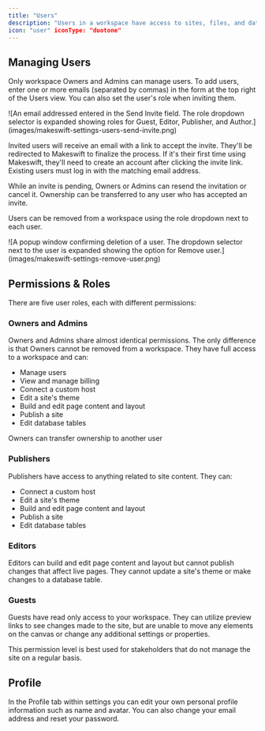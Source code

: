 ```yaml
---
title: "Users"
description: "Users in a workspace have access to sites, files, and databases. Each user is assigned a role that determines their permissions within the workspace. User management is handled in your settings."
icon: "user" iconType: "duotone"
---
```


## Managing Users

Only workspace Owners and Admins can manage users. To add users, enter one or more emails (separated by commas) in the form at the top right of the Users view. You can also set the user's role when inviting them.

<Frame>
  ![An email addressed entered in the Send Invite field. The role dropdown selector is expanded showing roles for Guest, Editor, Publisher, and Author.](images/makeswift-settings-users-send-invite.png)
</Frame>

Invited users will receive an email with a link to accept the invite. They'll be
redirected to Makeswift to finalize the process. If it's their first time using Makeswift,
they'll need to create an account after clicking the invite link. Existing users
must log in with the matching email address.

While an invite is pending, Owners or Admins can resend the invitation or cancel it. Ownership can be transferred to any user who has accepted an invite.

Users can be removed from a workspace using the role dropdown next to each user.

<Frame>
  ![A popup window confirming deletion of a user. The dropdown selector next to the user is expanded showing the option for Remove user.](images/makeswift-settings-remove-user.png)
</Frame>

## Permissions & Roles

There are five user roles, each with different permissions:

### Owners and Admins

Owners and Admins share almost identical permissions. The only difference is that Owners cannot be removed from a workspace. They have full access to a workspace and can:

- Manage users
- View and manage billing
- Connect a custom host
- Edit a site's theme
- Build and edit page content and layout
- Publish a site
- Edit database tables

<Note>Owners can transfer ownership to another user</Note>

### Publishers

Publishers have access to anything related to site content. They can:

- Connect a custom host
- Edit a site's theme
- Build and edit page content and layout
- Publish a site
- Edit database tables

### Editors

Editors can build and edit page content and layout but cannot publish changes that affect live pages. They cannot update a site's theme or make changes to a database table.

### Guests

Guests have read only access to your workspace. They can utilize preview links to see changes made to the site, but are unable to move any elements on the canvas or change any additional settings or properties.

This permission level is best used for stakeholders that do not manage the site on a regular basis.

## Profile

In the Profile tab within settings you can edit your own personal profile information such as name and avatar. You can also change your email address and reset your password.
